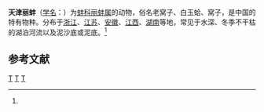 {{Speciesbox
| taxon = Lamprotula tientsinensis
| binomial_authority = (Crosse et Debeaux, 1863)<ref name='id11279'>{{cite web| url =http://www.bioinfo.cn/db05/BjdwSpecies.php?action=view&id=11279| title =天津丽蚌| work =《中国动物物种编目数据库》| publisher =中国科学院微生物研究所| author =中国科学院动物研究所| accessdate =2009-04-28| deadurl =yes| archiveurl =https://web.archive.org/web/20160305071650/http://www.bioinfo.cn/db05/BjdwSpecies.php?action=view&id=11279| archivedate =2016-03-05}}</ref>
}}

'''天津丽蚌'''（[[学名|学名]]：{{lang|la|''Lamprotula tientsinensis''}}）为[[蚌科|蚌科]][[丽蚌属|丽蚌属]]的动物，俗名老窝子、白玉蛤、窝子，是中国的特有物种。分布于[[浙江|浙江]]、[[江苏|江苏]]、[[安徽|安徽]]、[[江西|江西]]、[[湖南|湖南]]等地，常见于水深、冬季不干枯的湖泊河流以及泥沙底或泥底。<ref name='id11279'/>

== 参考文献 ==
{{reflist}}

{{taxonbar}}
[[Category:_1863年描述的动物|T]]
[[Category:中国特有软体动物|T]]
[[Category:丽蚌属|T]]